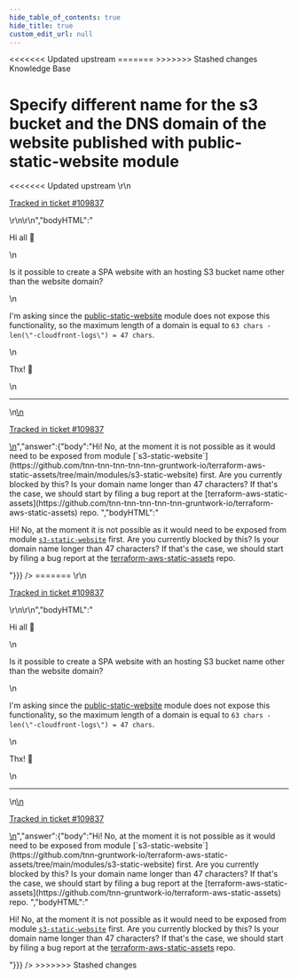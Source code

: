 ```yaml
---
hide_table_of_contents: true
hide_title: true
custom_edit_url: null
---
```



<head>
<<<<<<< Updated upstream
  <link rel="canonical" href="https://github.com/tnn-tnn-tnn-tnn-tnn-gruntwork-io/knowledge-base/discussions/646" />
=======
  <link rel="canonical" href="https://github.com/tnn-gruntwork-io/knowledge-base/discussions/646" />
>>>>>>> Stashed changes
</head>

<CenterLayout>
<span className="searchCategory">Knowledge Base</span>
<h1>Specify different name for the s3 bucket and the DNS domain of the website published with public-static-website module</h1>
<<<<<<< Updated upstream
<GitHub discussion={{"id":"D_kwDOF8slf84ASSlO","number":646,"author":{"login":"MicheledG"},"title":"Specify different name for the s3 bucket and the DNS domain of the website published with public-static-website module","body":"\r\nHi all 👋 \r\n\r\nIs it possible to create a SPA website with an hosting S3 bucket name other than the website domain? \r\n\r\nI'm asking since the [public-static-website](https://github.com/tnn-tnn-tnn-tnn-tnn-gruntwork-io/terraform-aws-service-catalog/tree/master/modules/services/public-static-website) module does not expose this functionality, so the maximum length of a domain is equal to `63 chars - len(\"-cloudfront-logs\") = 47 chars`.\r\n\r\nThx! 🙇 \r\n\r\n---\r\n\r\n<ins datetime=\"2023-01-26T13:41:41Z\">\r\n  <p><a href=\"https://support.gruntwork.io/hc/requests/109837\">Tracked in ticket #109837</a></p>\r\n</ins>\r\n","bodyHTML":"<p dir=\"auto\">Hi all <g-emoji class=\"g-emoji\" alias=\"wave\" fallback-src=\"https://github.githubassets.com/images/icons/emoji/unicode/1f44b.png\">👋</g-emoji></p>\n<p dir=\"auto\">Is it possible to create a SPA website with an hosting S3 bucket name other than the website domain?</p>\n<p dir=\"auto\">I'm asking since the <a href=\"https://github.com/tnn-tnn-tnn-tnn-tnn-gruntwork-io/terraform-aws-service-catalog/tree/master/modules/services/public-static-website\">public-static-website</a> module does not expose this functionality, so the maximum length of a domain is equal to <code class=\"notranslate\">63 chars - len(\"-cloudfront-logs\") = 47 chars</code>.</p>\n<p dir=\"auto\">Thx! <g-emoji class=\"g-emoji\" alias=\"bow\" fallback-src=\"https://github.githubassets.com/images/icons/emoji/unicode/1f647.png\">🙇</g-emoji></p>\n<hr>\n<ins datetime=\"2023-01-26T13:41:41Z\">\n  <p dir=\"auto\"><a href=\"https://support.gruntwork.io/hc/requests/109837\" rel=\"nofollow\">Tracked in ticket #109837</a></p>\n</ins>","answer":{"body":"Hi! No, at the moment it is not possible as it would need to be exposed from module [`s3-static-website`](https://github.com/tnn-tnn-tnn-tnn-tnn-gruntwork-io/terraform-aws-static-assets/tree/main/modules/s3-static-website) first. Are you currently blocked by this? Is your domain name longer than 47 characters? If that's the case, we should start by filing a bug report at the [terraform-aws-static-assets](https://github.com/tnn-tnn-tnn-tnn-tnn-gruntwork-io/terraform-aws-static-assets) repo. ","bodyHTML":"<p dir=\"auto\">Hi! No, at the moment it is not possible as it would need to be exposed from module <a href=\"https://github.com/tnn-tnn-tnn-tnn-tnn-gruntwork-io/terraform-aws-static-assets/tree/main/modules/s3-static-website\"><code class=\"notranslate\">s3-static-website</code></a> first. Are you currently blocked by this? Is your domain name longer than 47 characters? If that's the case, we should start by filing a bug report at the <a href=\"https://github.com/tnn-tnn-tnn-tnn-tnn-gruntwork-io/terraform-aws-static-assets\">terraform-aws-static-assets</a> repo.</p>"}}} />
=======
<GitHub discussion={{"id":"D_kwDOF8slf84ASSlO","number":646,"author":{"login":"MicheledG"},"title":"Specify different name for the s3 bucket and the DNS domain of the website published with public-static-website module","body":"\r\nHi all 👋 \r\n\r\nIs it possible to create a SPA website with an hosting S3 bucket name other than the website domain? \r\n\r\nI'm asking since the [public-static-website](https://github.com/tnn-gruntwork-io/terraform-aws-service-catalog/tree/master/modules/services/public-static-website) module does not expose this functionality, so the maximum length of a domain is equal to `63 chars - len(\"-cloudfront-logs\") = 47 chars`.\r\n\r\nThx! 🙇 \r\n\r\n---\r\n\r\n<ins datetime=\"2023-01-26T13:41:41Z\">\r\n  <p><a href=\"https://support.gruntwork.io/hc/requests/109837\">Tracked in ticket #109837</a></p>\r\n</ins>\r\n","bodyHTML":"<p dir=\"auto\">Hi all <g-emoji class=\"g-emoji\" alias=\"wave\" fallback-src=\"https://github.githubassets.com/images/icons/emoji/unicode/1f44b.png\">👋</g-emoji></p>\n<p dir=\"auto\">Is it possible to create a SPA website with an hosting S3 bucket name other than the website domain?</p>\n<p dir=\"auto\">I'm asking since the <a href=\"https://github.com/tnn-gruntwork-io/terraform-aws-service-catalog/tree/master/modules/services/public-static-website\">public-static-website</a> module does not expose this functionality, so the maximum length of a domain is equal to <code class=\"notranslate\">63 chars - len(\"-cloudfront-logs\") = 47 chars</code>.</p>\n<p dir=\"auto\">Thx! <g-emoji class=\"g-emoji\" alias=\"bow\" fallback-src=\"https://github.githubassets.com/images/icons/emoji/unicode/1f647.png\">🙇</g-emoji></p>\n<hr>\n<ins datetime=\"2023-01-26T13:41:41Z\">\n  <p dir=\"auto\"><a href=\"https://support.gruntwork.io/hc/requests/109837\" rel=\"nofollow\">Tracked in ticket #109837</a></p>\n</ins>","answer":{"body":"Hi! No, at the moment it is not possible as it would need to be exposed from module [`s3-static-website`](https://github.com/tnn-gruntwork-io/terraform-aws-static-assets/tree/main/modules/s3-static-website) first. Are you currently blocked by this? Is your domain name longer than 47 characters? If that's the case, we should start by filing a bug report at the [terraform-aws-static-assets](https://github.com/tnn-gruntwork-io/terraform-aws-static-assets) repo. ","bodyHTML":"<p dir=\"auto\">Hi! No, at the moment it is not possible as it would need to be exposed from module <a href=\"https://github.com/tnn-gruntwork-io/terraform-aws-static-assets/tree/main/modules/s3-static-website\"><code class=\"notranslate\">s3-static-website</code></a> first. Are you currently blocked by this? Is your domain name longer than 47 characters? If that's the case, we should start by filing a bug report at the <a href=\"https://github.com/tnn-gruntwork-io/terraform-aws-static-assets\">terraform-aws-static-assets</a> repo.</p>"}}} />
>>>>>>> Stashed changes

</CenterLayout>
  

<!-- ##DOCS-SOURCER-START
{
  "sourcePlugin": "github-discussions",
  "hash": "aa332a4d4b0960e54af682b4ea750cca"
}
##DOCS-SOURCER-END -->
